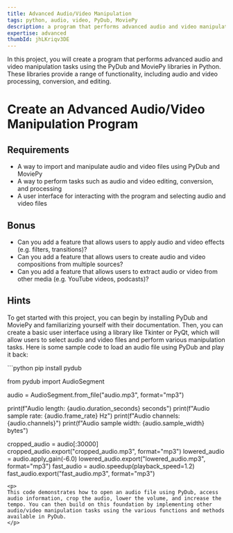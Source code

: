 ```yaml
---
title: Advanced Audio/Video Manipulation
tags: python, audio, video, PyDub, MoviePy
description: a program that performs advanced audio and video manipulation tasks using PyDub and MoviePy
expertise: advanced
thumbId: jhLKriqv3DE
---
```


In this project, you will create a program that performs advanced audio and video manipulation tasks using the PyDub and MoviePy libraries in Python. These libraries provide a range of functionality, including audio and video processing, conversion, and editing.

<h1>Create an Advanced Audio/Video Manipulation Program</h1>
<h2>Requirements</h2>
<ul>
  <li>
    A way to import and manipulate audio and video files using PyDub and MoviePy
  </li>
  <li>
    A way to perform tasks such as audio and video editing, conversion, and processing
  </li>
  <li>
    A user interface for interacting with the program and selecting audio and video files
  </li>
</ul>
<h2>Bonus</h2>
<ul>
  <li>
    Can you add a feature that allows users to apply audio and video effects (e.g. filters, transitions)?
  </li>
  <li>
    Can you add a feature that allows users to create audio and video compositions from multiple sources?
  </li>
  <li>
    Can you add a feature that allows users to extract audio or video from other media (e.g. YouTube videos, podcasts)?
  </li>
</ul>
<h2>Hints</h2>
<p>
  To get started with this project, you can begin by installing PyDub and MoviePy and familiarizing yourself with their documentation. Then, you can create a basic user interface using a library like Tkinter or PyQt, which will allow users to select audio and video files and perform various manipulation tasks.
Here is some sample code to load an audio file using PyDub and play it back:

</p>
```python
pip install pydub

from pydub import AudioSegment

audio = AudioSegment.from_file("audio.mp3", format="mp3")

print(f"Audio length: {audio.duration_seconds} seconds")
print(f"Audio sample rate: {audio.frame_rate} Hz")
print(f"Audio channels: {audio.channels}")
print(f"Audio sample width: {audio.sample_width} bytes")

cropped_audio = audio[:30000]
cropped_audio.export("cropped_audio.mp3", format="mp3")
lowered_audio = audio.apply_gain(-6.0)
lowered_audio.export("lowered_audio.mp3", format="mp3")
fast_audio = audio.speedup(playback_speed=1.2)
fast_audio.export("fast_audio.mp3", format="mp3")

```
<p>
This code demonstrates how to open an audio file using PyDub, access audio information, crop the audio, lower the volume, and increase the tempo. You can then build on this foundation by implementing other audio/video manipulation tasks using the various functions and methods available in PyDub.
</p>
```

